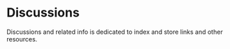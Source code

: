 # Discussions
Discussions and related info is dedicated to
index and store links and other resources.

